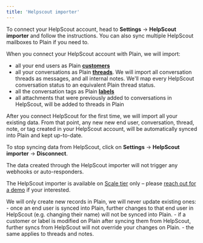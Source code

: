 ```yaml
---
title: 'Helpscout importer'
---
```


To connect your HelpScout account, head to **Settings** → **HelpScout importer** and follow the instructions. 
You can also sync multiple HelpScout mailboxes to Plain if you need to.


When you connect your HelpScout account with Plain, we will import:

- all your end users as Plain [**customers**](/api-reference/graphql/customers)
- all your conversations as Plain [**threads**](/api-reference/graphql/threads). We will import all conversation threads as messages, and all internal notes. We'll map every HelpScout conversation status to an equivalent Plain thread status.
- all the conversation tags as Plain [**labels**](/api-reference/graphql/labels)
- all attachments that were previously added to conversations in HelpScout, will be added to threads in Plain 

After you connect HelpScout for the first time, we will import all your existing data. 
From that point, any new new end user, conversation, thread, note, or tag created in your 
HelpScout account, will be automatically synced into Plain and kept up-to-date.

To stop syncing data from HelpScout, click on **Settings** → **HelpScout importer** -> **Disconnect**.

<Info>
  The data created through the HelpScout importer will not trigger any webhooks or auto-responders.
</Info>

The HelpScout importer is available on [Scale tier](https://www.plain.com/pricing) only – please [reach out for a demo](https://38j36lhg2hq.typeform.com/to/zRvsFJPO) if your interested.

<Note>
We will only create new records in Plain, we will never update existing ones:
- once an end user is synced into Plain, further changes to that end user in HelpScout (e.g. changing their name) will not be synced into Plain.
- if a customer or label is modified on Plain after syncing them from HelpScout, further syncs from HelpScout will not override your changes on Plain.
- the same applies to threads and notes.
</Note>
